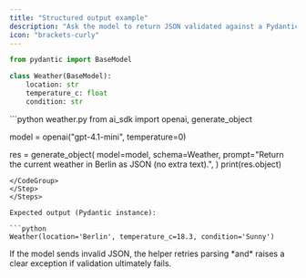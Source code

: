 ```yaml
---
title: "Structured output example"
description: "Ask the model to return JSON validated against a Pydantic schema."
icon: "brackets-curly"
---
```



<Steps>
<Step title="Define the schema">

```python
from pydantic import BaseModel

class Weather(BaseModel):
    location: str
    temperature_c: float
    condition: str
```

</Step>

<Step title="Call generate_object">

<CodeGroup>
```python weather.py
from ai_sdk import openai, generate_object

model = openai("gpt-4.1-mini", temperature=0)

res = generate_object(
model=model,
schema=Weather,
prompt="Return the current weather in Berlin as JSON (no extra text).",
)
print(res.object)

````
</CodeGroup>
</Step>
</Steps>

Expected output (Pydantic instance):

```python
Weather(location='Berlin', temperature_c=18.3, condition='Sunny')
````

<Warning>
  If the model sends invalid JSON, the helper retries parsing *and* raises a clear exception if
  validation ultimately fails.
</Warning>
